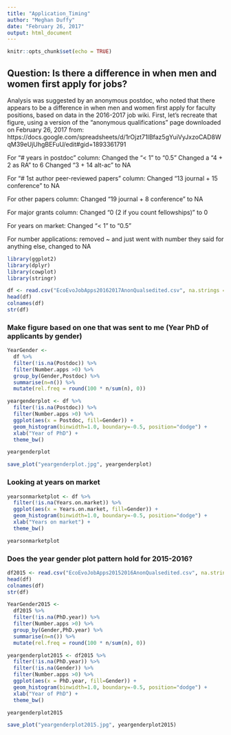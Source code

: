 ```yaml
---
title: "Application_Timing"
author: "Meghan Duffy"
date: "February 26, 2017"
output: html_document
---
```


```r
knitr::opts_chunk$set(echo = TRUE)
```

## Question: Is there a difference in when men and women first apply for jobs?
Analysis was suggested by an anonymous postdoc, who noted that there appears to be a difference in when men and women first apply for faculty positions, based on data in the 2016-2017 job wiki. First, let's recreate that figure, using a version of the "anonymous qualifications" page downloaded on February 26, 2017 from:
https://docs.google.com/spreadsheets/d/1rOjzt71IBfaz5gYuiVyJxzoCAD8WqM39eUjUhgBEFuU/edit#gid=1893361791

For "# years in postdoc" column:
Changed the "< 1" to "0.5"
Changed a "4 + 2 as RA" to 6
Changed "3 + 14 alt-ac" to NA

For "# 1st author peer-reviewed papers" column:
Changed "13 journal + 15 conference" to NA

For other papers column:
Changed "19 journal + 8 conference" to NA

For major grants column:
Changed "0 (2 if you count fellowships)" to 0

For years on market:
Changed "< 1" to "0.5"

For number applications:
removed ~ and just went with number they said
for anything else, changed to NA

```r
library(ggplot2)
library(dplyr)
library(cowplot)
library(stringr)
```

```r
df <- read.csv("EcoEvoJobApps20162017AnonQualsedited.csv", na.strings = "?")
head(df)
colnames(df)
str(df)
```
### Make figure based on one that was sent to me (Year PhD of applicants by gender)
```r
YearGender <- 
  df %>%
  filter(!is.na(Postdoc)) %>%
  filter(Number.apps >0) %>%
  group_by(Gender,Postdoc) %>%
  summarise(n=n()) %>%
  mutate(rel.freq = round(100 * n/sum(n), 0))

yeargenderplot <- df %>%
  filter(!is.na(Postdoc)) %>%
  filter(Number.apps >0) %>%
  ggplot(aes(x = Postdoc, fill=Gender)) +
  geom_histogram(binwidth=1.0, boundary=-0.5, position="dodge") +
  xlab("Year of PhD") +
  theme_bw() 

yeargenderplot

save_plot("yeargenderplot.jpg", yeargenderplot)
```

### Looking at years on market
```r
yearsonmarketplot <- df %>%
  filter(!is.na(Years.on.market)) %>%
  ggplot(aes(x = Years.on.market, fill=Gender)) +
  geom_histogram(binwidth=1.0, boundary=-0.5, position="dodge") +
  xlab("Years on market") +
  theme_bw() 

yearsonmarketplot
```

### Does the year gender plot pattern hold for 2015-2016?
```r
df2015 <- read.csv("EcoEvoJobApps20152016AnonQualsedited.csv", na.strings = "?")
head(df)
colnames(df)
str(df)
```

```r
YearGender2015 <- 
  df2015 %>%
  filter(!is.na(PhD.year)) %>%
  filter(Number.apps >0) %>%
  group_by(Gender,PhD.year) %>%
  summarise(n=n()) %>%
  mutate(rel.freq = round(100 * n/sum(n), 0))

yeargenderplot2015 <- df2015 %>%
  filter(!is.na(PhD.year)) %>%
  filter(!is.na(Gender)) %>%
  filter(Number.apps >0) %>%
  ggplot(aes(x = PhD.year, fill=Gender)) +
  geom_histogram(binwidth=1.0, boundary=-0.5, position="dodge") +
  xlab("Year of PhD") +
  theme_bw() 

yeargenderplot2015

save_plot("yeargenderplot2015.jpg", yeargenderplot2015)
```
